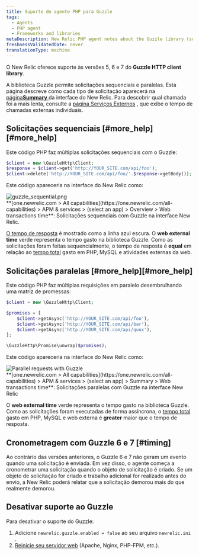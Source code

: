 ```yaml
---
title: Suporte de agente PHP para Guzzle
tags:
  - Agents
  - PHP agent
  - Frameworks and libraries
metaDescription: New Relic PHP agent notes about the Guzzle library (supported as of PHP agent release 7.0).
freshnessValidatedDate: never
translationType: machine
---
```


O New Relic oferece suporte às versões 5, 6 e 7 do <DNT>**Guzzle HTTP client library**</DNT>.

A biblioteca Guzzle permite solicitações sequenciais e paralelas. Esta página descreve como cada tipo de solicitação aparecerá na [página<DNT>**Summary**</DNT> ](/docs/apm/applications-menu/monitoring/apm-overview-page)da interface do New Relic. Para descobrir qual chamada foi a mais lenta, consulte a [página Serviços Externos](/docs/apm/applications-menu/monitoring/external-services-page) , que exibe o tempo de chamadas externas individuais.

## Solicitações sequenciais [#more\_help][#more_help]

Este código PHP faz múltiplas solicitações sequenciais com o Guzzle:

```php
$client = new \GuzzleHttp\Client;
$response = $client->get('http://YOUR_SITE.com/api/foo');
$client->delete('http://YOUR_SITE.com/api/foo/'.$response->getBody());
```

Este código apareceria na interface do New Relic como:

<img title="Sequential requests with Guzzle" alt="guzzle_sequential.png" src="/images/apm_screenshot-crop_guzzle-sequence.webp" />

<figcaption>
  <DNT>**[one.newrelic.com &gt; All capabilities](https://one.newrelic.com/all-capabilities) &gt; APM &amp; services &gt; (select an app) &gt; Overview &gt; Web transactions time**</DNT>: Solicitações sequenciais com Guzzle na interface New Relic.
</figcaption>

[O tempo de resposta](/docs/data-analysis/user-interface-functions/response-time) é mostrado como a linha azul escura. O <DNT>**web external time**</DNT> verde representa o tempo gasto na biblioteca Guzzle. Como as solicitações foram feitas sequencialmente, o tempo de resposta é <DNT>**equal**</DNT> em relação ao [tempo total](/docs/data-analysis/user-interface-functions/response-time#response-time-total-time) gasto em PHP, MySQL e atividades externas da web.

## Solicitações paralelas [#more\_help][#more_help]

Este código PHP faz múltiplas requisições em paralelo desembrulhando uma matriz de promessas:

```php
$client = new \GuzzleHttp\Client;

$promises = [
    $client->getAsync('http://YOUR_SITE.com/api/foo'),
    $client->getAsync('http://YOUR_SITE.com/api/bar'),
    $client->getAsync('http://YOUR_SITE.com/api/quux'),
];

\GuzzleHttp\Promise\unwrap($promises);
```

Este código apareceria na interface do New Relic como:

<img title="Parallel requests with Guzzle" alt="Parallel requests with Guzzle" src="/images/apm_screenshot-crop_guzzle-parallel.webp" />

<figcaption>
  <DNT>**[one.newrelic.com &gt; All capabilities](https://one.newrelic.com/all-capabilities) &gt; APM &amp; services &gt; (select an app) &gt; Summary &gt; Web transactions time**</DNT>: Solicitações paralelas com Guzzle na interface New Relic
</figcaption>

O <DNT>**web external time**</DNT> verde representa o tempo gasto na biblioteca Guzzle. Como as solicitações foram executadas de forma assíncrona, o [tempo total](/docs/data-analysis/user-interface-functions/response-time#response-time-total-time) gasto em PHP, MySQL e web externa é <DNT>**greater**</DNT> maior que o tempo de resposta.

## Cronometragem com Guzzle 6 e 7 [#timing]

Ao contrário das versões anteriores, o Guzzle 6 e 7 não geram um evento quando uma solicitação é enviada. Em vez disso, o agente começa a cronometrar uma solicitação quando o objeto de solicitação é criado. Se um objeto de solicitação for criado e trabalho adicional for realizado antes do envio, a New Relic poderá relatar que a solicitação demorou mais do que realmente demorou.

## Desativar suporte ao Guzzle

Para desativar o suporte do Guzzle:

1. Adicione `newrelic.guzzle.enabled = false` ao seu arquivo `newrelic.ini` .
2. [Reinicie seu servidor web](/docs/agents/php-agent/troubleshooting/why-when-restart-your-web-server-php) (Apache, Nginx, PHP-FPM, etc.).